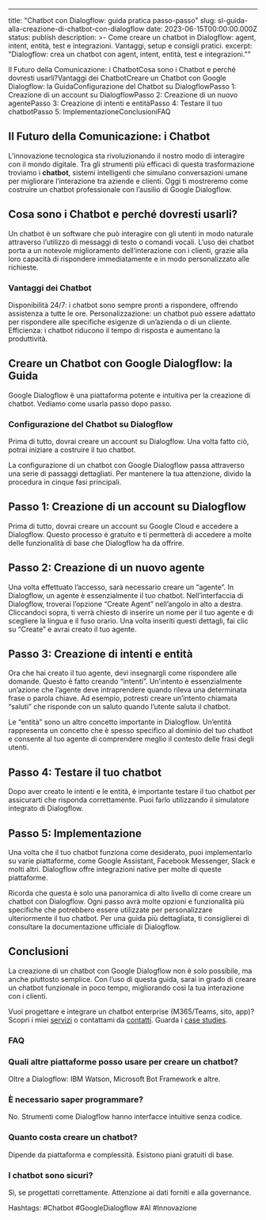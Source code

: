 ---
title: "Chatbot con Dialogflow: guida pratica passo-passo"
slug: sl-guida-alla-creazione-di-chatbot-con-dialogflow
date: 2023-06-15T00:00:00.000Z
status: publish
description: >-
 Come creare un chatbot in Dialogflow: agent, intent, entità, test e
 integrazioni. Vantaggi, setup e consigli pratici.
excerpt: "Dialogflow: crea un chatbot con agent, intent, entità, test e integrazioni.""





Il Futuro della Comunicazione: i ChatbotCosa sono i Chatbot e perché dovresti usarli?Vantaggi dei ChatbotCreare un Chatbot con Google Dialogflow: la GuidaConfigurazione del Chatbot su DialogflowPasso 1: Creazione di un account su DialogflowPasso 2: Creazione di un nuovo agentePasso 3: Creazione di intenti e entitàPasso 4: Testare il tuo chatbotPasso 5: ImplementazioneConclusioniFAQ
## **Il Futuro della Comunicazione: i Chatbot**

L&#8217;innovazione tecnologica sta rivoluzionando il nostro modo di interagire con il mondo digitale. Tra gli strumenti più efficaci di questa trasformazione troviamo i **chatbot**, sistemi intelligenti che simulano conversazioni umane per migliorare l&#8217;interazione tra aziende e clienti. Oggi ti mostreremo come costruire un chatbot professionale con l&#8217;ausilio di Google Dialogflow.


## **Cosa sono i Chatbot e perché dovresti usarli?**

Un chatbot è un software che può interagire con gli utenti in modo naturale attraverso l&#8217;utilizzo di messaggi di testo o comandi vocali. L&#8217;uso dei chatbot porta a un notevole miglioramento dell&#8217;interazione con i clienti, grazie alla loro capacità di rispondere immediatamente e in modo personalizzato alle richieste.


### **Vantaggi dei Chatbot**


Disponibilità 24/7: i chatbot sono sempre pronti a rispondere, offrendo assistenza a tutte le ore.
Personalizzazione: un chatbot può essere adattato per rispondere alle specifiche esigenze di un&#8217;azienda o di un cliente.
Efficienza: i chatbot riducono il tempo di risposta e aumentano la produttività.

## **Creare un Chatbot con Google Dialogflow: la Guida**

Google Dialogflow è una piattaforma potente e intuitiva per la creazione di chatbot. Vediamo come usarla passo dopo passo.


### **Configurazione del Chatbot su Dialogflow**

Prima di tutto, dovrai creare un account su Dialogflow. Una volta fatto ciò, potrai iniziare a costruire il tuo chatbot.


La configurazione di un chatbot con Google Dialogflow passa attraverso una serie di passaggi dettagliati. Per mantenere la tua attenzione, divido la procedura in cinque fasi principali.


## **Passo 1: Creazione di un account su Dialogflow**

Prima di tutto, dovrai creare un account su Google Cloud e accedere a Dialogflow. Questo processo è gratuito e ti permetterà di accedere a molte delle funzionalità di base che Dialogflow ha da offrire.


## **Passo 2: Creazione di un nuovo agente**

Una volta effettuato l&#8217;accesso, sarà necessario creare un &#8220;agente&#8221;. In Dialogflow, un agente è essenzialmente il tuo chatbot. Nell&#8217;interfaccia di Dialogflow, troverai l&#8217;opzione &#8220;Create Agent&#8221; nell&#8217;angolo in alto a destra. Cliccandoci sopra, ti verrà chiesto di inserire un nome per il tuo agente e di scegliere la lingua e il fuso orario. Una volta inseriti questi dettagli, fai clic su &#8220;Create&#8221; e avrai creato il tuo agente.


## **Passo 3: Creazione di intenti e entità**

Ora che hai creato il tuo agente, devi insegnargli come rispondere alle domande. Questo è fatto creando &#8220;intenti&#8221;. Un&#8217;intento è essenzialmente un&#8217;azione che l&#8217;agente deve intraprendere quando rileva una determinata frase o parola chiave. Ad esempio, potresti creare un&#8217;intento chiamata &#8220;saluti&#8221; che risponde con un saluto quando l&#8217;utente saluta il chatbot.


Le &#8220;entità&#8221; sono un altro concetto importante in Dialogflow. Un&#8217;entità rappresenta un concetto che è spesso specifico al dominio del tuo chatbot e consente al tuo agente di comprendere meglio il contesto delle frasi degli utenti.


## **Passo 4: Testare il tuo chatbot**

Dopo aver creato le intenti e le entità, è importante testare il tuo chatbot per assicurarti che risponda correttamente. Puoi farlo utilizzando il simulatore integrato di Dialogflow.


## **Passo 5: Implementazione**

Una volta che il tuo chatbot funziona come desiderato, puoi implementarlo su varie piattaforme, come Google Assistant, Facebook Messenger, Slack e molti altri. Dialogflow offre integrazioni native per molte di queste piattaforme.


Ricorda che questa è solo una panoramica di alto livello di come creare un chatbot con Dialogflow. Ogni passo avrà molte opzioni e funzionalità più specifiche che potrebbero essere utilizzate per personalizzare ulteriormente il tuo chatbot. Per una guida più dettagliata, ti consiglierei di consultare la documentazione ufficiale di Dialogflow.


## **Conclusioni**

La creazione di un chatbot con Google Dialogflow non è solo possibile, ma anche piuttosto semplice. Con l&#8217;uso di questa guida, sarai in grado di creare un chatbot funzionale in poco tempo, migliorando così la tua interazione con i clienti.

Vuoi progettare e integrare un chatbot enterprise (M365/Teams, sito, app)? Scopri i miei [servizi](/services/) o contattami da [contatti](/contatti/). Guarda i [case studies](/case-studies/).


### FAQ

<FAQSection>

### Quali altre piattaforme posso usare per creare un chatbot?
Oltre a Dialogflow: IBM Watson, Microsoft Bot Framework e altre.

### È necessario saper programmare?
No. Strumenti come Dialogflow hanno interfacce intuitive senza codice.

### Quanto costa creare un chatbot?
Dipende da piattaforma e complessità. Esistono piani gratuiti di base.

### I chatbot sono sicuri?
Sì, se progettati correttamente. Attenzione ai dati forniti e alla governance.

</FAQSection>


Hashtags: #Chatbot #GoogleDialogflow #AI #Innovazione


